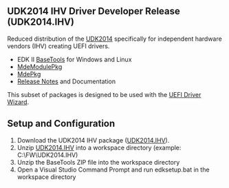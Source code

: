 == UDK2014 IHV Driver Developer Release (UDK2014.IHV) ==

Reduced distribution of the [[UDK2014]] specifically for independent hardware vendors (IHV) creating UEFI drivers.
* EDK II [[BaseTools]] for Windows and Linux
* [[MdeModulePkg]]
* [[MdePkg]]
* [http://sourceforge.net/projects/edk2/files/UDK2014_Releases/UDK2014/UDK2014.IHV-ReleaseNotes.txt/download Release Notes] and Documentation

This subset of packages is designed to be used with the [[UEFI Driver Wizard]].

== Setup and Configuration ==

# Download the UDK2014 IHV package ([https://github.com/tianocore-docs/Docs/raw/master/Driver_Developer/UDK2014.IHV.zip  UDK2014.IHV]).
# Unzip [https://github.com/tianocore-docs/Docs/raw/master/Driver_Developer/UDK2014.IHV.zip UDK2014.IHV] into a workspace directory (example: C:\FW\UDK2014.IHV)
# Unzip the BaseTools ZIP file into the workspace directory
# Open a Visual Studio Command Prompt and run edksetup.bat in the workspace directory

<!-- [[Category:UEFI Driver Wizard]] -->
<!-- [[Category:Driver]] -->
<!-- [[Category:IHV]] -->
<!-- [[Category:EDKII]] -->
<!-- [[Category:UDK2014]] -->